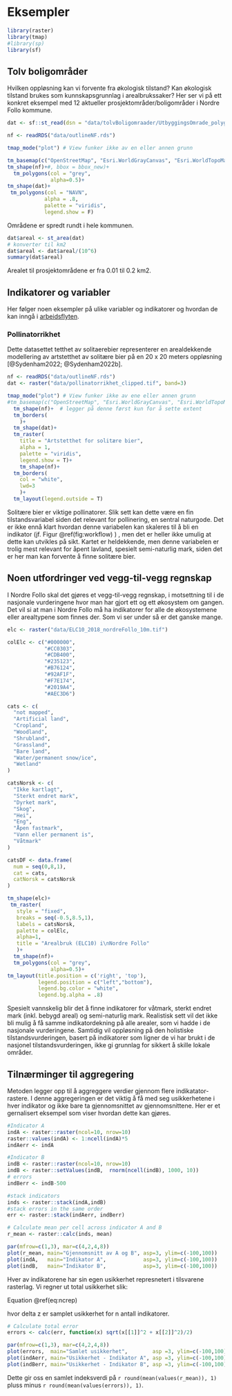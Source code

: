 # Eksempler


```r
library(raster)
library(tmap)
#library(sp)
library(sf)
```

## Tolv boligområder

Hvilken oppløsning kan vi forvente fra økologisk tilstand?
Kan økologisk tilstand brukes som kunnskapsgrunnlag i arealbrukssaker? 
Her ser vi på ett konkret eksempel med 12 aktueller prosjektområder/boligområder i Nordre Follo kommune.

[//]: # (importer boligområdene. Shapefil levert av David Barton)
```r

dat <- sf::st_read(dsn = "data/tolvBoligomraader/UtbyggingsOmrade_polygon.shp")
```

[//]: # (Importerer omrisset til Nordre Follo)
```r
nf <- readRDS("data/outlineNF.rds")
```

[//]: # (Skru på interaktivt kartmodus)
```r
tmap_mode("plot") # View funker ikke av en eller annen grunn
```

```r
tm_basemap(c("OpenStreetMap", "Esri.WorldGrayCanvas", "Esri.WorldTopoMap"))+
tm_shape(nf)+#, bbox = bbox_new)+
  tm_polygons(col = "grey",
              alpha=0.5)+
tm_shape(dat)+
 tm_polygons(col = "NAVN", 
            alpha = .8,
            palette = "viridis",
            legend.show = F)

```

Områdene er spredt rundt i hele kommunen. 

```r
dat$areal <- st_area(dat)
# konverter til km2
dat$areal <- dat$areal/(10^6)
summary(dat$areal)
```

Arealet til prosjektområdene er fra 0.01 til 0.2 km2.




## Indikatorer og variabler
Her følger noen eksempler på ulike variabler og indikatorer og hvordan de kan inngå i [arbeidsflyten](arbeidsflyt.html).


### Pollinatorrikhet {-}

Dette datasettet tetthet av solitaerebier representerer en arealdekkende modellering av artstetthet av solitære bier på en 20 x 20 meters oppløsning [@Sydenham2022; @Sydenham2022b].

[//]: # (Skru på interaktivt kartmodus)

```r
nf <- readRDS("data/outlineNF.rds")
dat <- raster("data/pollinatorrikhet_clipped.tif", band=3)

```




```r
tmap_mode("plot") # View funker ikke av ene eller annen grunn
#tm_basemap(c("OpenStreetMap", "Esri.WorldGrayCanvas", "Esri.WorldTopoMap"))+
  tm_shape(nf)+  # legger på denne først kun for å sette extent
  tm_borders(
    )+
  tm_shape(dat)+
  tm_raster(
    title = "Artstetthet for solitære bier",
    alpha = 1,
    palette = "viridis",
    legend.show = T)+
    tm_shape(nf)+
  tm_borders(
    col = "white",
    lwd=3
    )+
  tm_layout(legend.outside = T)

```

Solitære bier er viktige pollinatorer.
Slik sett kan dette være en fin tilstandsvariabel siden det relevant for pollinering, en sentral naturgode.
Det er ikke ennå klart hvordan denne variabelen kan skaleres til å bli en indikator (jf. Figur \@ref(fig:workflow) ) ,
men det er heller ikke umulig at dette kan utvikles på sikt.
Kartet er heldekkende, men denne variabelen er trolig mest relevant for åpent lavland, spesielt semi-naturlig mark, siden det er her man kan forvente å finne solitære bier.


## Noen utfordringer ved vegg-til-vegg regnskap

I Nordre Follo skal det gjøres et vegg-til-vegg regnskap, i motsettning til i de nasjonale vurderingene hvor man har gjort ett og ett økosystem om gangen. Det vil si at man i Nordre Follo må ha indikatorer for alle de økosystemene eller arealtypene som finnes der. Som vi ser under så er det ganske mange. 


```r
elc <- raster("data/ELC10_2018_nordreFollo_10m.tif")
```

```r
colElc <- c("#000000",
            "#CC0303",
            "#CDB400",
            "#235123",
            "#B76124",
            "#92AF1F",
            "#F7E174",
            "#2019A4",
            "#AEC3D6")

cats <- c(
  "not mapped",
  "Artificial land",
  "Cropland",
  "Woodland",
  "Shrubland",
  "Grassland",
  "Bare land",
  "Water/permanent snow/ice",
  "Wetland"                 
)

catsNorsk <- c(
  "Ikke kartlagt",
  "Sterkt endret mark",
  "Dyrket mark",
  "Skog",
  "Hei",
  "Eng",
  "Åpen fastmark",
  "Vann eller permanent is",
  "Våtmark"                 
)

catsDF <- data.frame(
  num = seq(0,8,1),
  cat = cats,
  catNorsk = catsNorsk
)
```


```r
tm_shape(elc)+
 tm_raster(
   style = "fixed", 
   breaks = seq(-0.5,8.5,1),
   labels = catsNorsk,
   palette = colElc,
   alpha=1,
   title = "Arealbruk (ELC10) i\nNordre Follo"
   )+
  tm_shape(nf)+
  tm_polygons(col = "grey",
              alpha=0.5)+
tm_layout(title.position = c('right', 'top'),
          legend.position = c("left","bottom"),
          legend.bg.color = "white",
          legend.bg.alpha = .8)
```

Spesielt vannskelig blir det å finne indikatorer for våtmark, sterkt endret mark (inkl. bebygd areal) og semi-naturlig mark.  Realistisk sett vil det ikke bli mulig å få samme indikatordekning på alle arealer, som vi hadde i de nasjonale vurderingene. Samtidig vil oppløsning på den holistiske tilstandsvurderingen, basert på indikatorer som ligner de vi har brukt i de nasjonel tilstandsvurderingen, ikke gi grunnlag for sikkert å skille lokale områder. 

## Tilnærminger til aggregering
Metoden legger opp til å aggreggere verdier gjennom flere indikatator-rastere. 
I denne aggregeringen er det viktig å få med seg usikkerhetene i hver indikator og ikke bare ta gjennomsnittet av gjennomsnittene.
Her er et gernalisert eksempel som viser hvordan dette kan gjøres. 

```r
#Indicator A
indA <- raster::raster(ncol=10, nrow=10)
raster::values(indA) <- 1:ncell(indA)*5
indAerr <- indA

#Indicator B
indB <- raster::raster(ncol=10, nrow=10)
indB <- raster::setValues(indB,  rnorm(ncell(indB), 1000, 10))
# errors
indBerr <- indB-500 

#stack indicators
inds <- raster::stack(indA,indB)
#stack errors in the same order
err <- raster::stack(indAerr, indBerr)

# Calculate mean per cell across indicator A and B
r_mean <- raster::calc(inds, mean)

```

```r
par(mfrow=c(1,3), mar=c(4,2,4,8))
plot(r_mean, main="Gjennomsnitt av A og B", asp=3, ylim=c(-100,100))
plot(indA,   main="Indikator A",            asp=3, ylim=c(-100,100))
plot(indB,   main="Indikator B",            asp=3, ylim=c(-100,100))

```

Hver av indikatorene har sin egen usikkerhet represnetert i tilsvarene rasterlag. 
Vi regner ut total usikkerhet slik: 

Equation \@ref(eq:ncrep)

\begin{equation}
    \delta z = \frac{\sqrt{ \delta x^2 + \delta y^2 }}{n}
    (\#eq:ncrep)
\end{equation}

hvor delta z er samplet usikkerhet for n antall indikatorer.

```r
# Calculate total error
errors <- calc(err, function(x) sqrt(x[[1]]^2 + x[[2]]^2)/2)

par(mfrow=c(1,3), mar=c(4,2,4,8))
plot(errors,  main="Samlet usikkerhet",        asp =3, ylim=c(-100,100))
plot(indAerr, main="Usikkerhet - Indikator A", asp =3, ylim=c(-100,100))
plot(indBerr, main="Usikkerhet - Indikator B", asp =3, ylim=c(-100,100))
```

Dette gir oss en samlet indeksverdi på `r round(mean(values(r_mean)), 1)` pluss minus `r round(mean(values(errors)), 1)`.



